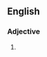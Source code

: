 ==English==

===Adjective===
{{head|en|adjective comparative form}}

# {{en-comparative of|breathy}}